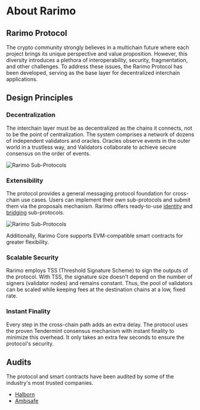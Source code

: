 ---
---

# About Rarimo

## Rarimo Protocol

The crypto community strongly believes in a multichain future where each project brings its unique perspective and value proposition. However, this diversity introduces a plethora of interoperability, security, fragmentation, and other challenges. To address these issues, the Rarimo Protocol has been developed, serving as the base layer for decentralized interchain applications.

## Design Principles

### Decentralization

The interchain layer must be as decentralized as the chains it connects, not to be the point of centralization. The system comprises a network of dozens of independent validators and oracles. Oracles observe events in the outer world in a trustless way, and Validators collaborate to achieve secure consensus on the order of events.

![Rarimo Sub-Protocols](/img/validator.png)

### Extensibility

The protocol provides a general messaging protocol foundation for cross-chain use cases. Users can implement their own sub-protocols and submit them via the proposals mechanism. Rarimo offers ready-to-use [identity](/overview/identity) and [bridging](overview/bridge) sub-protocols.

![Rarimo Sub-Protocols](/img/protocol-layers.png)

Additionally, Rarimo Core supports EVM-compatible smart contracts for greater flexibility.

### Scalable Security

Rarimo employs TSS (Threshold Signature Scheme) to sign the outputs of the protocol. With TSS, the signature size doesn't depend on the number of signers (validator nodes) and remains constant. Thus, the pool of validators can be scaled while keeping fees at the destination chains at a low, fixed rate.

### Instant Finality

Every step in the cross-chain path adds an extra delay. The protocol uses the proven Tendermint consensus mechanism with instant finality to minimize this overhead. It only takes an extra few seconds to ensure the protocol's security.

## Audits

The protocol and smart contracts have been audited by some of the industry's most trusted companies.

- [Halborn](https://www.halborn.com/)
- [Ambisafe](https://ambisafe.com/)

<!-- TODO: link to audits page -->
